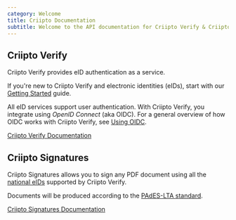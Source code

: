 ```yaml
---
category: Welcome
title: Criipto Documentation
subtitle: Welcome to the API documentation for Criipto Verify & Criipto Document Signatures.
---
```


## Criipto Verify

Criipto Verify provides eID authentication as a service.

If you're new to Criipto Verify and electronic identities (eIDs), start with our [Getting Started](/verify/getting-started/overview) guide.

All eID services support user authentication. With Criipto Verify, you integrate using _OpenID Connect_ (aka OIDC). For a general overview of how OIDC works with Criipto Verify, see [Using OIDC](/verify/getting-started/oidc-intro).

[Criipto Verify Documentation](/verify)

## Criipto Signatures

Criipto Signatures allows you to sign any PDF document using all the [national eIDs](/verify/e-ids/) supported by Criipto Verify.

Documents will be produced according to the [PAdES-LTA standard](https://www.criipto.com/blog/pades-signature-levels-explained).

[Criipto Signatures Documentation](/signatures)
